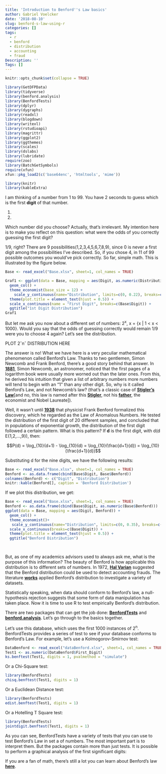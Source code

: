 ```yaml
---
title: 'Introduction to Benford''s Law basics'
author: Gabriel Voelcker
date: '2018-08-10'
slug: benford-s-law-using-r
categories: []
tags:
  - r
  - benford
  - distribution
  - accounting
  - fraud
Description: ''
Tags: []
---
```

```r
knitr::opts_chunk$set(collapse = TRUE)
```

```r
library(GetDFPData)
library(tidyverse)
library(benford.analysis)
library(BenfordTests)
library(dplyr)
library(dygraphs)
library(readxl)
library(blogdown)
library(writexl)
library(rstudioapi)
library(magrittr)
library(ggplot2)
library(ggthemes)
library(scales)
library(dslabs)
library(lubridate)
require(zoo)
library(BatchGetSymbols)
require(xfun)
xfun::pkg_load2(c('base64enc', 'htmltools', 'mime'))

library(knitr)
library(kableExtra)

```
I am thinking of a number from 1 to 99. You have 2 seconds to guess which is the first **digit** of that number. 

1.

2.

Which number did you choose? Actually, that's irrelevant. My intention here is to make you reflect on this question: what were the odds of you correctly guessing the first digit? 

1/9, right? There are 9 possibilities(1,2,3,4,5,6,7,8,9), since 0 is never a first digit among the possibilities I've described. So, if you chose 4, in 11 of 99 possible outcomes you would've pick correctly. So far, simple math. This is illustrated by the figure below. 

```r
Base <- read_excel("Base.xlsx", sheet=1, col_names = TRUE)
```

```r
Graf1 <- ggplot(data = Base, mapping = aes(Digit, as.numeric(Distribution))) +
  geom_col() +
  theme_economist(base_size = 12) +
    scale_y_continuous(name="Distribution", limits=c(0, 0.22), breaks=c(0,0.11,0.22), labels = percent) +
  theme(plot.title = element_text(hjust = 0.5)) +
  scale_x_continuous(name = "First Digit", breaks=c(Base$Digit)) + 
  ggtitle("1st Digit Distribution")
Graf1
```

But let me ask you now about a different set of numbers: 2^x^, x = {x | 1 < x < 1000}.  Would you say that the odds of guessing correctly would remain 1/9 were you to choose 4 again? Let's see the distribution.

PLOT 2ˆnˆ DISTRIBUTION HERE

The answer is no! What we have here is a very peculiar mathematical phenomenon called Benford's Law. Thanks to two gentlemen, Simon Newcomb and Frank Benford, there's a good story behind that answer. In [**1881**](http://gerry.lamost.org/upload/newcomb.pdf), Simon Newcomb, an astronomer, noticed that the first pages of a logarithm book were usually more worned out than the later ones. From this, he derived his intuition that given a list of arbitrary numbers more numbers will tend to begin with an "1" than any other digit. So, why is it called Benford's Law, and not Newcomb's law? (that's a classic case of [**Stigler's Law**](https://io9.gizmodo.com/5820736/stiglers-law-why-nothing-in-science-is-ever-named-after-its-actual-discoverer)[and no, this law is named after this [**Stigler**](https://galton.uchicago.edu/faculty/stigler.shtml), not his [**father**](https://research.chicagobooth.edu/stigler/about/george-stigler), the economist and Nobel Laureate]).

Well, it wasn't until [**1938**](https://www.jstor.org/stable/984802?seq=1#page_scan_tab_contents) that physicist Frank Benford formalized this discovery, which he regarded as the Law of Anomalous Numbers. He tested the distribution of the first digit of 20 different samples, and concluded that in populations of exponential growth, the distribution of the first digit followed a certain pattern. What is this pattern? If **d** is the first digit, with d(d E{1,2,...,9}), then: 

$$P(d) = \log_{10}(d+1) - \log_{10}(d) = \log_{10}(\frac{d+1}{d}) = \log_{10}(\frac{d+1}{d})$$

Substituting d for the nine digits, we have the following results:

```r
Base <- read_excel("Base.xlsx", sheet=1, col_names = TRUE)
Benford <- as.data.frame(cbind(Base$Digit, Base$Benford))
colnames(Benford) <- c("Digit", "Distribution")
knitr::kable(Benford[], caption = 'Benford Distribution')
```

If we plot this distribution, we get:

```r
Base <- read_excel("Base.xlsx", sheet=1, col_names = TRUE)
Benford <- as.data.frame(cbind(Base$Digit, as.numeric(Base$Benford)))
ggplot(data = Base, mapping = aes(Digit, Benford)) +
  geom_col() +
  theme_economist()+
   scale_y_continuous(name="Distribution", limits=c(0, 0.35), breaks=c(0,0.05,0.1,0.15,0.2,0.25,0.3,0.35), labels = percent) +
  scale_x_continuous(breaks=c(Base$Digit)) + 
  theme(plot.title = element_text(hjust = 0.5)) +
  ggtitle("Benford Distribution")

  
```

But, as one of my academics advisors used to always ask me, what is the purpose of this information? The beauty of Benford is how applicable this distribution is to different sets of numbers. In 1972, [**Hal Varian**](http://people.ischool.berkeley.edu/~hal/) suggested that the Benford distribution could be used to detect accounting frauds. The literature [**w**](https://search.proquest.com/openview/7d019c616546c4c5da54cba2c85d136d/1?pq-origsite=gscholar&cbl=31718)[**o**](https://www.db-thueringen.de/servlets/MCRFileNodeServlet/dbt_derivate_00028759/ilm1-2013200266.pdf)[**r**](http://jhr.uwpress.org/content/44/1/1.short)[**k**](https://amstat.tandfonline.com/doi/abs/10.1198/000313007X223496)[**s**](https://www.ams.org/journals/proc/1995-123-03/S0002-9939-1995-1233974-8/) applied Benford's distribution to investigate a variety of datasets. 

Statistically speaking, when data should conform to Benford’s law, a null-hypothesis rejection suggests that some form of data manipulation has taken place. Now it is time to use R to test empirically Benford's distribution.

There are two packages that can get the job done: [**BenfordTests**](https://cran.r-project.org/web/packages/BenfordTests/BenfordTests.pdf) and [**benford.analysis**](https://cran.r-project.org/web/packages/benford.analysis/benford.analysis.pdf). Let's go through to the basics together. 

Let's use this database, which uses the first 1000 instances of 2^n^. BenfordTests provides a series of test to see if your database conforms to Benford's Law. For example, let's use a Kolmogorov-Smirnov test:

```r
DataBenford <- read_excel("dataBenford.xlsx", sheet=1, col_names = TRUE)
Test1 <- as.numeric(DataBenford$First_Digit)
ks.benftest(Test1, digits = 1, pvalmethod = "simulate")
```

Or a Chi-Square test:
```r
library(BenfordTests)
chisq.benftest(Test1, digits = 1)
```

Or a Euclidean Distance test:
```r
library(BenfordTests)
edist.benftest(Test1, digits = 1)
```

Or a Hotelling T Square test:
```r
library(BenfordTests)
jointdigit.benftest(Test1, digits = 1)
```

As you can see, BenfordTests have a variety of tests that you can use to test Benford's Law in set a of numbers. The most important part is to interpret them. But the packages contain more than just tests. It is possible to perform a graphical analysis of the first significant digits:

If you are a fan of math, there's still a lot you can learn about Benford's law [**here**](http://mathworld.wolfram.com/BenfordsLaw.html).

